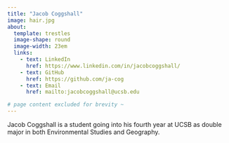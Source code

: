 ```yaml
---
title: "Jacob Coggshall"
image: hair.jpg
about: 
  template: trestles
  image-shape: round
  image-width: 23em
  links:
    - text: LinkedIn
      href: https://www.linkedin.com/in/jacobcoggshall/
    - text: GitHub
      href: https://github.com/ja-cog
    - text: Email
      href: mailto:jacobcoggshall@ucsb.edu

# page content excluded for brevity ~
---
```


Jacob Coggshall is a student going into his fourth year at UCSB as double major in both Environmental Studies and Geography.

```r

```

